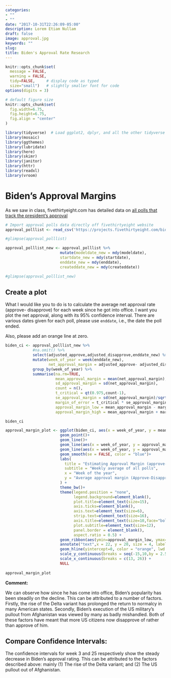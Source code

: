 ```yaml
---
categories:
- ""
- ""
date: "2017-10-31T22:26:09-05:00"
description: Lorem Etiam Nullam
draft: false
image: approval.jpg
keywords: ""
slug: 
title: Biden's Approval Rate Research
---
```



```r
knitr::opts_chunk$set(
  message = FALSE, 
  warning = FALSE, 
  tidy=FALSE,     # display code as typed
  size="small")   # slightly smaller font for code
options(digits = 3)

# default figure size
knitr::opts_chunk$set(
  fig.width=6.75, 
  fig.height=6.75,
  fig.align = "center"
)
```


```r
library(tidyverse)  # Load ggplot2, dplyr, and all the other tidyverse packages
library(mosaic)
library(ggthemes)
library(lubridate)
library(here)
library(skimr)
library(janitor)
library(httr)
library(readxl)
library(vroom)
```


# Biden's Approval Margins

As we saw in class, fivethirtyeight.com has detailed data on [all polls that track the president's approval ](https://projects.fivethirtyeight.com/biden-approval-ratings)

```r
# Import approval polls data directly off fivethirtyeight website
approval_polllist <- read_csv('https://projects.fivethirtyeight.com/biden-approval-data/approval_polllist.csv') 

#glimpse(approval_polllist)

approval_polllist_new <- approval_polllist %>%
                        mutate(modeldate_new = mdy(modeldate),
                        startdate_new = mdy(startdate),
                        enddate_new = mdy(enddate),
                        createddate_new = mdy(createddate))

#glimpse(approval_polllist_new)

```

## Create a plot

What I would like you to do is to calculate the average net approval rate (approve- disapprove) for each week since he got into office. I want you plot the net approval, along with its 95% confidence interval. There are various dates given for each poll, please use `enddate`, i.e., the date the poll ended.

Also, please add an orange line at zero.

```r
biden_ci <- approval_polllist_new %>% 
            #na.omit() %>% 
            select(adjusted_approve,adjusted_disapprove,enddate_new) %>% 
            mutate(week_of_year = week(enddate_new),
                   net_approval_margin = adjusted_approve- adjusted_disapprove) %>% 
            group_by(week_of_year) %>% 
            summarise(na.rm=TRUE, 
                      mean_approval_margin = mean(net_approval_margin),
                      sd_approval_margin = sd(net_approval_margin),
                      count = n(),
                      t_critical = qt(0.975,count-1),
                      se_approval_margin = sd(net_approval_margin)/sqrt(count),
                      margin_of_error = t_critical * se_approval_margin,
                      approval_margin_low = mean_approval_margin - margin_of_error,
                      approval_margin_high = mean_approval_margin + margin_of_error)

biden_ci

approval_margin_plot <- ggplot(biden_ci, aes(x = week_of_year, y = mean_approval_margin, color = "orange"), group = 1) + 
                        geom_point()+
                        geom_line()+
                        geom_line(aes(x = week_of_year, y = approval_margin_low))+
                        geom_line(aes(x = week_of_year, y = approval_margin_high))+
                        geom_smooth(se = FALSE, color = "blue")+
                        labs(
                          title = "Estimating Approval Margin (approve-disapprove) for Joe Biden",
                          subtitle = "Weekly average of all polls",
                          x = "Week of the year",
                          y = "Average approval margin (Approve-Disapprove)"
                        ) +
                        theme_bw()+
                        theme(legend.position = "none",
                              legend.background=element_blank(),
                              plot.title=element_text(size=15),
                              axis.ticks=element_blank(),
                              axis.text=element_text(size=6),
                              strip.text=element_text(size=16),
                              axis.title=element_text(size=10,face="bold"),
                              plot.subtitle=element_text(size=12),
                              panel.border = element_blank(),
                              aspect.ratio = 0.5) +
                        geom_ribbon(aes(ymin=approval_margin_low, ymax=approval_margin_high, x=week_of_year), fill = "grey", alpha = 0.3) +
                        annotate("text",x = 22, y = 20, size = 4, label = "2021") +
                        geom_hline(yintercept=0, color = "orange", lwd = 1.3) +
                        scale_y_continuous(breaks = seq(-15,10,by = 2.5)) +
                        scale_x_continuous(breaks = c(13, 26)) +
                        NULL
  
approval_margin_plot
```

**Comment:**

We can observe how since he has come into office, Biden’s popularity has been steadily on the decline. This can be attributed to a number of factors. Firstly, the rise of the Delta variant has prolonged the return to normalcy in many American states. Secondly, Biden’s execution of the US military’s pullout from Afghanistan was viewed by many as badly mishandled. Both of these factors have meant that more US citizens now disapprove of rather than approve of him. 

## Compare Confidence Intervals:

The confidence intervals for week 3 and 25 respectively show the steady decrease in Biden’s approval rating. This can be attributed to the factors described above: mainly (1) The rise of the Delta variant; and (2) The US pullout out of Afghanistan. 


